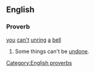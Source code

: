 ==English==

===Proverb===
[[you]] [[can't]] [[unring]] [[a]] [[bell]]

# Some things can't be [[undone]].

[[Category:English proverbs]]